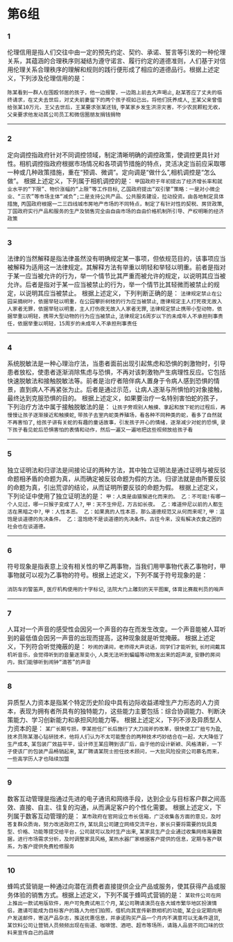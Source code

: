 # 第6组

### 1
伦理信用是指人们交往中由一定的预先约定、契约、承诺、誓言等引发的一种伦理关系，其蕴涵的合理秩序则凝结为遵守诺言、履行约定的道德准则，人们基于对信用伦理关系合理秩序的理解和规则的践行便形成了相应的道德品行。根据上述定义，下列涉及伦理信用的是：

`陈某看到一群人在围殴邻居的孩子，他一边报警，一边跑上前去大声喝止`,
`赵某答应了丈夫的临终请求，在丈夫去世后，对丈夫前妻留下的两个孩子视如己出，将他们抚养成人`,
`王某父亲曾借给张某10万元，王父去世后，王某要求张某还钱`,
`李某家乡发生洪涝灾害，不少农民颗粒无收，父亲要求他发动其公司员工和微信圈朋友捐钱捐物`

------

### 2
定向调控指政府针对不同调控领域，制定清晰明确的调控政策，使调控更具针对性。相机调控指政府根据市场情况和各项调节措施的特点，灵活决定当前应采取哪一种或几种政策措施，重在“预调、微调”。定向调是“做什么”,相机调控是“怎么做”。
根据上述定义，下列属于相机调控的是：
`甲国政府于年初提出了经济增长率和就业水平的“下限”、物价涨幅的“上限”等工作目标`,
`乙国政府提出“双引擎”策略：一是对小微企业、“三农”等市场主体“减负”;二是支持公共产品、公共服务建设，拉动投资。由各地制定具体措施`,
`丙国政府根据一二三四线城市房地产市场的不同特点，制定了有针对性的契税、房贷政策`,
`丁国政府实行产品和服务的生产及销售完全由自由市场的自由价格机制所引导、产权明晰的经济政策`

------

### 3
法律的当然解释是指法律虽然没有明确规定某一事项，但依规范目的，该事项应当被解释为适用这一法律规定。其解释方法有举重以明轻和举轻以明重。前者是指对于某一应当被允许的行为，举一个情节比其严重而被允许的规定，以说明其应当被允许。后者是指对于某一应当被禁止的行为，举一个情节比其轻微而被禁止的规定，以说明其应当被禁止。
根据上述定义，下列判断正确的是：
`法律规定禁止在公园采摘树叶，依据举轻以明重，在公园攀折树枝的行为应当被禁止`,
`唐律规定主人打死夜无故入人家者无罪，依据举轻以明重，主人打伤夜无故入人家者无罪`,
`法律规定禁止携带小型动物，依据举重以明轻，携带大型动物的行为应当被禁止`,
`法律规定16周岁以下的未成年人不承担刑事责任，依据举重以明轻，15周岁的未成年人不承担刑事责任`

------

### 4
系统脱敏法是一种心理治疗法，当患者面前出现引起焦虑和恐惧的刺激物时，引导患者放松，使患者逐渐消除焦虑与恐惧，不再对该刺激物产生病理性反应。它包括快速脱敏法和接触脱敏法等。前者是治疗者陪伴病人置身于令病人感到恐惧的情景，直到病人不再紧张为止。后者是通过示范，让病人逐渐与所惧怕的对象接触，最终达到克服恐惧的目的。
根据上述定义，如果要治疗一名特别害怕蛇的孩子，下列治疗方法中属于接触脱敏法的是：
`让孩子旁观别人触摸、拿起和放下蛇的过程后，再慢慢让孩子逐渐接近和触摸蛇`,
`带孩子去室内蛇类养殖场，看各种不同种类的蛇，看多了自然就不再害怕了`,
`给孩子讲有关蛇的有趣的童话故事，引发孩子开心的情绪，逐渐减少对蛇的恐惧`,
`录下孩子看见蛇后恐惧害怕的表情和动作，然后一遍又一遍地把这些视频放给孩子看`

------

### 5
独立证明法和归谬法是间接论证的两种方法，其中独立证明法是通过证明与被反驳命题相矛盾的命题为真，从而确定被反驳命题为假的方法。归谬法就是由所要反驳的命题为真，引出荒谬的结论，从而证明所要反驳的命题为假。
根据上述定义，下列论证中使用了独立证明法的是：
`甲：人类是由猿猴进化而来的。
乙：不可能!有哪一个人见过，哪一只猴子变成了人?`,
`甲：天不生仲尼，万古如长夜。
乙：难道仲尼以前的人都生活在黑暗之中?`,
`甲：人性本恶。
乙：如果真的人性本恶，那么道德规范又从何而来呢?`,
`甲：温饱是谈道德的先决条件。
乙：温饱绝不是谈道德的先决条件。古往今来，没有解决衣食之困的社会也在谈道德。`

------

### 6
符号现象是指表意上没有相关性的甲乙两事物，当我们用甲事物代表乙事物时，甲事物就可以视为乙事物的符号。根据上述定义，下列不属于符号现象的是：

`消防车的警笛声`,
`医疗机构使用的十字标记`,
`法院大门上雕刻的天平图案`,
`体育比赛裁判员的哨声`

------

### 7
人耳对一个声音的感受性会因另一个声音的存在而发生改变。一个声音能被人耳听到的最低值会因另一声音的出现而提高，这种现象就是听觉掩蔽。
根据上述定义，下列符合听觉掩蔽的是：
`吵闹的课间，老师得大声说话，同学们才能听到`,
`长时间戴耳机听音乐，会觉得听到的音量逐渐变小`,
`人类无法听到蝙蝠等动物发出来的超声波`,
`安静的房间内，我们能够听到闹钟“滴答”的声音`

------

### 8
异质型人力资本是指某个特定历史阶段中具有边际收益递增生产力形态的人力资本，表现为拥有者所具有的独特能力，这些能力主要包括：综合协调能力、判断决策能力、学习创新能力和承担风险能力等。
根据上述定义，下列不涉及异质型人力资本的是：
`某厂长期亏损，李某担任厂长后施行了大刀阔斧的改革，很快使工厂扭亏为盈`,
`技术员陈某潜心钻研技术，他将人们认为不太可能整合的两种技术巧妙结合在一起，大大降低了生产成本`,
`某包装厂效益平平，设计师王某应聘到该厂后，由于他的设计新颖、风格清新，一下子使该厂的包装产品畅销起来`,
`某厂聘请某院士担任技术顾问，一大批风险投资公司慕名而来，一些高学历人才也陆续加盟`

------

### 9
数客互动管理是指通过先进的电子通讯和网络手段，达到企业与目标客户群之间高效、直接、自主、往复的沟通，从而满足客户的个性化需要。
根据上述定义，下列属于数客互动管理的是：
`某市政府在官网设立市长信箱，广泛收集各方面的意见，及时答复群众质询，努力改进政府工作`,
`某玩具公司建立网络交流平台，家长只要将需要的玩具类型、价格、功能等提交给平台，公司就可以及时生产出来`,
`某家具生产企业通过收集网络海量数据，进行市场需求分析，及时调整家具风格`,
`某热水器厂家根据客户提供的信息，定期与客户联系，为客户提供免费检修服务`

------

### 10
蜂鸣式营销是一种通过向潜在消费者直接提供企业产品或服务，使其获得产品或服务体验的销售方式。根据上述定义，下列不属于蜂鸣式营销的是：
`某软件公司在网上推出一款试用版软件，用户可免费试用三个月`,
`某公司聘请演员在各大城市繁华地区扮演情侣，邀请可能成为目标客户的路人为他们拍照，借机向其宣传新款相机的功能`,
`某企业定期向用户发送邮件，寄送产品杂志，推送优惠信息，并承诺购买产品一个月内不满意可以无条件退货`,
`某饮料公司让营销人员频频出现在街道、咖啡馆、酒吧、超市等场所，请路人品尝不同口味的饮料来宣传自己的品牌`
